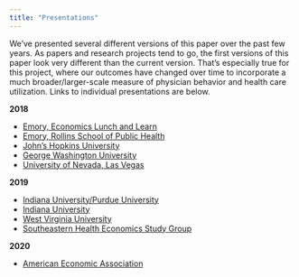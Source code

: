 ```yaml
---
title: "Presentations"
---
```


We've presented several different versions of this paper over the past few years. As papers and research projects tend to go, the first versions of this paper look very different than the current version. That's especially true for this project, where our outcomes have changed over time to incorporate a much broader/larger-scale measure of physician behavior and health care utilization. Links to individual presentations are below.

**2018**

- [Emory, Economics Lunch and Learn](presentations/emory-lunchandlearn-2018/McCarthy Physician VI Slides.pdf)
- [Emory, Rollins School of Public Health](presentations/emory-rollins-2018/McCarthy Physician VI Slides.pdf)
- [John's Hopkins University](presentations/jhu-2018/JHU_Slides_169.pdf)
- [George Washington University](presentations/gwu-2018/McCarthy Physician VI Slides.pdf)
- [University of Nevada, Las Vegas](presentations/unlv-2018/McCarthy Physician VI Slides.pdf)

**2019**

- [Indiana University/Purdue University](presentations/iupui-2019/McCarthy Physician VI Slides.pdf)
- [Indiana University](presentations/iu-2019/McCarthy Physician VI Slides.pdf)
- [West Virginia University](presentations/wvu-2019/McCarthy Physician VI Slides.pdf)
- [Southeastern Health Economics Study Group](presentations/shesg-2019/McCarthy Physician VI Slides.pdf)

**2020**

- [American Economic Association](presentations/aea-2020/McCarthy Physician VI Slides.pdf)
